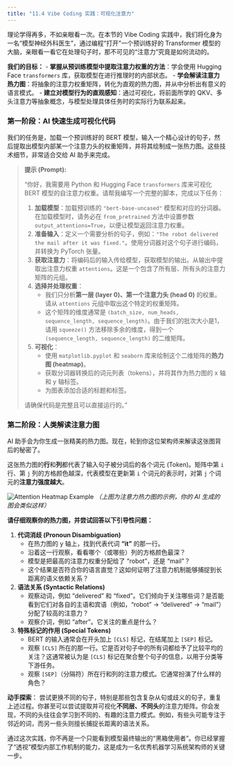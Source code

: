 ```yaml
---
title: "11.4 Vibe Coding 实践：可视化注意力"
---
```


理论学得再多，不如亲眼看一次。在本节的 Vibe Coding 实践中，我们将化身为一名“模型神经外科医生”，通过编程“打开”一个预训练好的 Transformer 模型的大脑，亲眼看一看它在处理句子时，那不可见的“注意力”究竟是如何流动的。

**我们的目标：**
- **掌握从预训练模型中提取注意力权重的方法**：学会使用 Hugging Face `transformers` 库，获取模型在进行推理时的内部状态。
- **学会解读注意力热力图**：将抽象的注意力权重矩阵，转化为直观的热力图，并从中分析出有意义的语言模式。
- **建立对模型行为的直观感知**：通过可视化，将前面所学的 QKV、多头注意力等抽象概念，与模型处理具体任务时的实际行为联系起来。


### 第一阶段：AI 快速生成可视化代码

我们的任务是，加载一个预训练好的 BERT 模型，输入一个精心设计的句子，然后提取出模型内部某一个注意力头的权重矩阵，并将其绘制成一张热力图。这些技术细节，非常适合交给 AI 助手来完成。

> **提示 (Prompt):**
>
> “你好，我需要用 Python 和 Hugging Face `transformers` 库来可视化 BERT 模型的自注意力权重。请帮我编写一个完整的脚本，完成以下任务：
>
> 1.  **加载模型**：加载预训练的 `"bert-base-uncased"` 模型和对应的分词器。在加载模型时，请务必在 `from_pretrained` 方法中设置参数 `output_attentions=True`，以便让模型返回注意力权重。
> 2.  **准备输入**：定义一个需要分析的句子，例如：`"The robot delivered the mail after it was fixed."`。使用分词器对这个句子进行编码，并转换为 PyTorch 张量。
> 3.  **获取注意力**：将编码后的输入传给模型，获取模型的输出。从输出中提取出注意力权重 `attentions`。这是一个包含了所有层、所有头的注意力矩阵的元组。
> 4.  **选择并处理权重**：
>     -   我们只分析**第一层 (layer 0)、第一个注意力头 (head 0)** 的权重。请从 `attentions` 元组中取出这个特定的权重矩阵。
>     -   这个矩阵的维度通常是 `(batch_size, num_heads, sequence_length, sequence_length)`。由于我们的批次大小是1，请用 `squeeze()` 方法移除多余的维度，得到一个 `(sequence_length, sequence_length)` 的二维矩阵。
> 5.  **可视化**：
>     -   使用 `matplotlib.pyplot` 和 `seaborn` 库来绘制这个二维矩阵的**热力图 (heatmap)**。
>     -   获取分词器转换后的词元列表（tokens），并将其作为热力图的 x 轴和 y 轴标签。
>     -   为图表添加合适的标题和标签。
>
> 请确保代码是完整且可以直接运行的。”


### 第二阶段：人类解读注意力图

AI 助手会为你生成一张精美的热力图。现在，轮到你这位架构师来解读这张图背后的秘密了。

这张热力图的**行**和**列**都代表了输入句子被分词后的各个词元 (Token)。矩阵中第 `i` 行、第 `j` 列的方格颜色越深，代表模型在更新第 `i` 个词元的表示时，对第 `j` 个词元的**注意力强度越大**。

![Attention Heatmap Example](https://i.stack.imgur.com/3oH4g.png)
*（上图为注意力热力图的示例，你的 AI 生成的图会类似这样）*

**请仔细观察你的热力图，并尝试回答以下引导性问题：**

1.  **代词消歧 (Pronoun Disambiguation)**
    -   在热力图的 y 轴上，找到代表代词 **"it"** 的那一行。
    -   沿着这一行观察，看看哪个（或哪些）列的方格颜色最深？
    -   模型是把最高的注意力权重分配给了 "robot"，还是 "mail"？
    -   这个结果是否符合你的语言直觉？这如何证明了注意力机制能够捕捉到长距离的语义依赖关系？

2.  **语法关系 (Syntactic Relations)**
    -   观察动词，例如 "delivered" 和 "fixed"。它们倾向于关注哪些词？是否能看到它们对各自的主语和宾语（例如，"robot" -> "delivered" -> "mail"）分配了较高的注意力？
    -   观察介词，例如 "after"。它关注的重点是什么？

3.  **特殊标记的作用 (Special Tokens)**
    -   BERT 的输入通常会在开头加上 `[CLS]` 标记，在结尾加上 `[SEP]` 标记。
    -   观察 `[CLS]` 所在的那一行。它是否对句子中的所有词都给予了比较平均的关注？这通常被认为是 `[CLS]` 标记在聚合整个句子的信息，以用于分类等下游任务。
    -   观察 `[SEP]`（分隔符）所在行和列的注意力模式。它通常扮演了什么样的角色？

**动手探索**：
尝试更换不同的句子，特别是那些包含复杂从句或歧义的句子，重复上述过程。你甚至可以尝试提取并可视化**不同层、不同头**的注意力矩阵。你会发现，不同的头往往会学习到不同的、有趣的注意力模式。例如，有些头可能专注于邻近的词，而另一些头则擅长捕捉长距离的语法关系。

通过这次实践，你不再是一个只能看到模型最终输出的“黑箱使用者”。你已经掌握了“透视”模型内部工作机制的能力，这是成为一名优秀机器学习系统架构师的关键一步。
